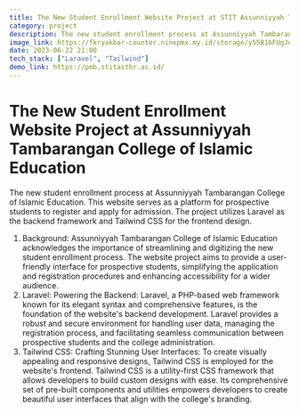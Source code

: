 ```yaml
---
title: The New Student Enrollment Website Project at STIT Assunniyyah Tambarangan
category: project
description: The new student enrollment process at Assunniyyah Tambarangan College of Islamic Education. This website serves as a platform for prospective students to register and apply for admission. The project utilizes Laravel as the backend framework and Tailwind CSS for the frontend design.
image_link: https://fkryakbar-counter.ninepmx.my.id/storage/y55B16FUgJoZVYTuzpB1aFNjrnp6FJAsgQUazuXa.png
date: 2023-06-22 21:00
tech_stack: ["Laravel", "Tailwind"]
demo_link: https://pmb.stitastbr.ac.id/
---
```


# The New Student Enrollment Website Project at Assunniyyah Tambarangan College of Islamic Education

The new student enrollment process at Assunniyyah Tambarangan College of Islamic Education. This website serves as a platform for prospective students to register and apply for admission. The project utilizes Laravel as the backend framework and Tailwind CSS for the frontend design.

1. Background: Assunniyyah Tambarangan College of Islamic Education acknowledges the importance of streamlining and digitizing the new student enrollment process. The website project aims to provide a user-friendly interface for prospective students, simplifying the application and registration procedures and enhancing accessibility for a wider audience.
2. Laravel: Powering the Backend: Laravel, a PHP-based web framework known for its elegant syntax and comprehensive features, is the foundation of the website's backend development. Laravel provides a robust and secure environment for handling user data, managing the registration process, and facilitating seamless communication between prospective students and the college administration.
3. Tailwind CSS: Crafting Stunning User Interfaces: To create visually appealing and responsive designs, Tailwind CSS is employed for the website's frontend. Tailwind CSS is a utility-first CSS framework that allows developers to build custom designs with ease. Its comprehensive set of pre-built components and utilities empowers developers to create beautiful user interfaces that align with the college's branding.
